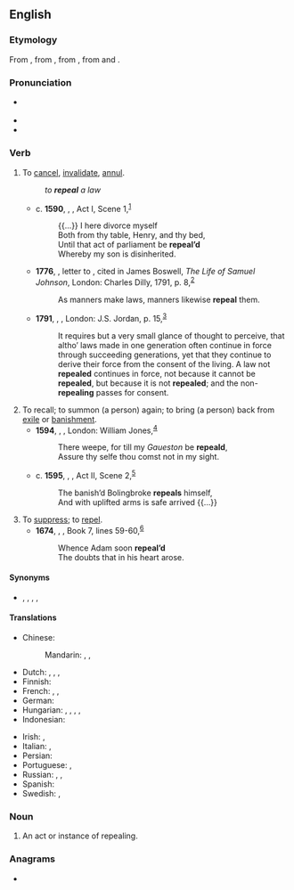 ==English==

===Etymology===
From {{etyl|xno|en}} {{m|fro|repeler}}, from {{etyl|fro|en}} {{m|fro|rapeler||to call back, call in, call after, revoke}}, from {{etyl|la|en}} {{m|la|repellō||drive or thrust back}}, from {{m|la|re-}} and {{m|la|pellō||push or strike}}.

===Pronunciation===
* {{a|US}} {{IPA|/ɹəˈpiːl/|lang=en}}
* {{audio|en-us-repeal.ogg|Audio (US)|lang=en}}
* {{rhymes|iːl|lang=en}}

===Verb===
{{en-verb}}

# {{lb|en|transitive}} To [[cancel]], [[invalidate]], [[annul]].
#: ''to '''repeal''' a law''
#* c. '''1590''', {{w|William Shakespeare}}, ''{{w|Henry VI, Part 3}}'', Act I, Scene 1,<sup>[http://www.opensourceshakespeare.org/views/plays/play_view.php?WorkID=henry6p3&Scope=entire&pleasewait=1&msg=pl]</sup>
#*: {{...}}  I here divorce myself
#*: Both from thy table, Henry, and thy bed,
#*: Until that act of parliament be '''repeal’d'''
#*: Whereby my son is disinherited.
#* '''1776''', {{w|Samuel Johnson}}, letter to {{w|James Boswell}}, cited in James Boswell, ''The Life of Samuel Johnson'', London: Charles Dilly, 1791, p. 8,<sup>[http://name.umdl.umich.edu/004839390.0001.002]</sup>
#*: As manners make laws, manners likewise '''repeal''' them.
#* '''1791''', {{w|Thomas Paine}}, ''{{w|Rights of Man}}'', London: J.S. Jordan, p. 15,<sup>[http://name.umdl.umich.edu/004809425.0001.000]</sup>
#*: It requires but a very small glance of thought to perceive, that altho’ laws made in one generation often continue in force through succeeding generations, yet that they continue to derive their force from the consent of the living. A law not '''repealed''' continues in force, not because it cannot be '''repealed''', but because it is not '''repealed'''; and the non-'''repealing''' passes for consent.
# To recall; to summon (a person) again; to bring (a person) back from [[exile]] or [[banishment]].
#* '''1594''', {{w|Christopher Marlowe}}, ''{{w|Edward II (play)|Edward II}}'', London: William Jones,<sup>[http://name.umdl.umich.edu/A07018.0001.001]</sup>
#*: There weepe, for till my ''Gaueston'' be '''repeald''',
#*: Assure thy selfe thou comst not in my sight.
#* c. '''1595''', {{w|William Shakespeare}}, ''{{w|Richard II (play)|Richard II}}'', Act II, Scene 2,<sup>[http://www.opensourceshakespeare.org/views/plays/play_view.php?WorkID=richard2&Scope=entire&pleasewait=1&msg=pl]</sup>
#*: The banish’d Bolingbroke '''repeals''' himself,
#*: And with uplifted arms is safe arrived {{...}}
# To [[suppress]]; to [[repel]].
#* '''1674''', {{w|John Milton}}, ''{{w|Paradise Lost}}'', Book 7, lines 59-60,<sup>[https://en.wikisource.org/wiki/Paradise_Lost_(1674)/Book_VII]</sup>
#*: Whence Adam soon '''repeal’d'''
#*: The doubts that in his heart arose.

====Synonyms====
* {{l|en|annul}}, {{l|en|cancel}}, {{l|en|invalidate}}, {{l|en|revoke}}, {{l|en|veto}}

====Translations====
{{trans-top|to cancel}}
* Chinese:
*: Mandarin: {{t+|cmn|撤消|tr=chèxiāo|sc=Hani}}, {{t+|cmn|廢除|sc=Hani}}, {{t+|cmn|废除|tr=fèichú|sc=Hani}}
* Dutch: {{t+|nl|terugtrekken}}, {{t+|nl|annuleren}}, {{t+|nl|afschaffen}}, {{t+|nl|herroepen}}
* Finnish: {{t+|fi|mitätöidä}}
* French: {{t+|fr|abroger}} {{qualifier|a law}}, {{t+|fr|annuler}} {{qualifier|a decision, a law}}, {{t+|fr|révoquer}} {{qualifier|a person}}
* German: {{t+|de|annullieren}}
* Hungarian: {{t+|hu|hatálytalanít}}, {{t|hu|hatályon kívül helyez}}, {{t+|hu|megsemmisít}}, {{t+|hu|eltöröl}}, {{t+|hu|visszavon}}
* Indonesian: {{t+|id|batal|alt=membatalkan}}
{{trans-mid}}
* Irish: {{t|ga|aisghair}}, {{t|ga|cuir ar ceal}}
* Italian: {{t+|it|annullare}}, {{t+|it|revocare}}
* Persian: {{t+|fa|لغو کردن|tr=lağv kardan}}
* Portuguese: {{t+|pt|revogar}}, {{t+|pt|anular}}
* Russian: {{t+|ru|отменя́ть|impf}}, {{t+|ru|отмени́ть|pf}}, {{t+|ru|аннули́ровать|impf|pf}}
* Spanish: {{t+|es|derogar}}
* Swedish: {{t+|sv|upphäva}}, {{t+|sv|avskaffa}}
{{trans-bottom}}

===Noun===
{{en-noun}}

# An act or instance of repealing.

===Anagrams===
* {{anagrams|en|a=aeelpr|Lapeer|Leaper|leaper}}